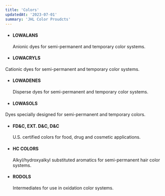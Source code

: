 ```yaml
---
title: 'Colors'
updatedAt: '2023-07-01'
summary: 'JHL Color Proudcts'
---
```


- #### LOWALANS

  Anionic dyes for semi-permanent and temporary color systems.

- #### LOWACRYLS

Cationic dyes for semi-permanent and temporary color systems.

- #### LOWADENES

  Disperse dyes for semi-permanent and temporary color systems.

- #### LOWASOLS

Dyes specially designed for semi-permanent and temporary colors.

- #### FD&C, EXT. D&C, D&C

  U.S. certified colors for food, drug and cosmetic applications.

- #### HC COLORS

  Alkyl/hydroxyalkyl substituted aromatics for semi-permanent hair color systems.

- #### RODOLS

  Intermediates for use in oxidation color systems.
